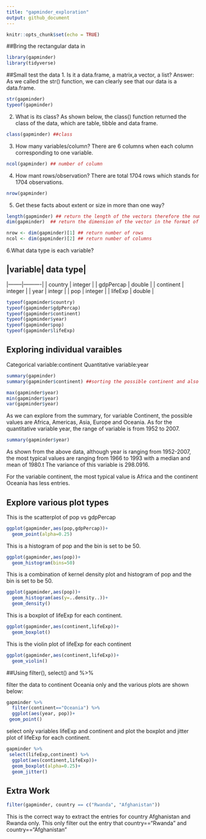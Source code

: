 ```yaml
---
title: "gapminder_exploration"
output: github_document
---
```


```r
knitr::opts_chunk$set(echo = TRUE)
```

##Bring the rectangular data in
```r
library(gapminder)
library(tidyverse)
```


##Small test the data
1. Is it a data.frame, a matrix,a vector, a list?
Answer: As we called the str() function, we can clearly see that our data is a data.frame. 
```r
str(gapminder)
typeof(gapminder)
```

2. What is its class?
As shown below, the class() function returned the class of the data, which are table, tibble and data frame. 

```r
class(gapminder) ##class
```

3. How many variables/column?
There are 6 columns when each column corresponding to one variable.
```r
ncol(gapminder) ## number of column
```


4. How mant rows/observation?
There are total 1704 rows which stands for 1704 observations. 
```r
nrow(gapminder)
```

5. Get these facts about extent or size in more than one way?
```r
length(gapminder) ## return the length of the vectors therefore the number of column
dim(gapminder)  ## return the dimension of the vector in the format of row by column, therefore, 1704 rows and 6 column for this database

nrow <- dim(gapminder)[1] ## return number of rows
ncol <- dim(gapminder)[2] ## return number of columns
```

6.What data type is each variable?

|variable| data type|
-------------------
|--------|----------|
|  country   |  integer  |
|   gdpPercap  | double  |
| continent  |  integer  |
|  year    | integr  |
|  pop   | integer  |
|  lifeExp  | double  |



```r
typeof(gapminder$country)
typeof(gapminder$gdpPercap)
typeof(gapminder$continent)
typeof(gapminder$year)
typeof(gapminder$pop)
typeof(gapminder$lifeExp)
```


## Exploring individual varaibles
Categorical variable:continent
Quantitative variable:year
```r
summary(gapminder)
summary(gapminder$continent) ##sorting the possible continent and also the number of country each continent contains

max(gapminder$year)
min(gapminder$year)
var(gapminder$year)
```
As we can explore from the summary, for variable Continent, the possible values are Africa, Americas, Asia, Europe and Oceania. As for the quantitative variable year, the range of variable is from 1952 to 2007.

```r
summary(gapminder$year)
```
As shown from the above data, although year is ranging from 1952-2007, the most typical values are ranging from 1966 to 1993 with a median and mean of 1980.t The variance of this variable is 298.0916.

For the variable continent, the most typical value is Africa and the continent Oceania has less entries. 


## Explore various plot types
This is the scatterplot of pop vs gdpPercap 
```r
ggplot(gapminder,aes(pop,gdpPercap))+
  geom_point(alpha=0.25)
```

This is a histogram of pop and the bin is set to be 50.
```r
ggplot(gapminder,aes(pop))+
  geom_histogram(bins=50)
```
This is a combination of kernel density plot and histogram of pop and the bin is set to be 50.

```r
ggplot(gapminder,aes(pop))+
  geom_histogram(aes(y=..density..))+
  geom_density()
```
This is a boxplot of lifeExp for each continent.
```r
ggplot(gapminder,aes(continent,lifeExp))+
  geom_boxplot()
```

This is the violin plot of lifeExp for each continent
```r
ggplot(gapminder,aes(continent,lifeExp))+
  geom_violin()
```

##Using filter(), select() and %>% 

filter the data to continent Oceania only and the various plots are shown below:

```r
gapminder %>% 
  filter(continent=="Oceania") %>% 
  ggplot(aes(year, pop))+
 geom_point()
```

select only variables lifeExp and continent and plot the boxplot and jitter plot of lifeExp for each continent.
```r
gapminder %>% 
 select(lifeExp,continent) %>% 
  ggplot(aes(continent,lifeExp))+
  geom_boxplot(alpha=0.25)+
  geom_jitter()

```

## Extra Work
```r
filter(gapminder, country == c("Rwanda", "Afghanistan"))
```
This is the correct way to extract the entries for country Afghanistan and Rwanda only.
This only filter out the entry that country=="Rwanda" and country=="Afghanistan"



